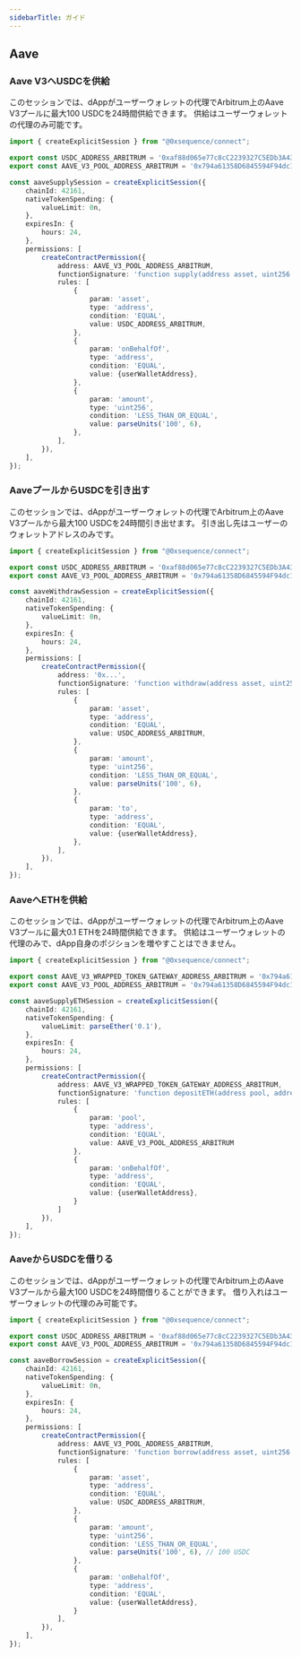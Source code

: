 ```yaml
---
sidebarTitle: ガイド
---
```


## Aave

### Aave V3へUSDCを供給
このセッションでは、dAppがユーザーウォレットの代理でArbitrum上のAave V3プールに最大100 USDCを24時間供給できます。
供給はユーザーウォレットの代理のみ可能です。

```typescript
import { createExplicitSession } from "@0xsequence/connect";

export const USDC_ADDRESS_ARBITRUM = '0xaf88d065e77c8cC2239327C5EDb3A432268e5831'
export const AAVE_V3_POOL_ADDRESS_ARBITRUM = '0x794a61358D6845594F94dc1DB02A252b5b4814aD'

const aaveSupplySession = createExplicitSession({
    chainId: 42161,
    nativeTokenSpending: {
        valueLimit: 0n,
    },
    expiresIn: {
        hours: 24,
    },
    permissions: [
        createContractPermission({
            address: AAVE_V3_POOL_ADDRESS_ARBITRUM,
            functionSignature: 'function supply(address asset, uint256 amount, address onBehalfOf, uint16 referralCode)',
            rules: [
                {
                    param: 'asset',
                    type: 'address',
                    condition: 'EQUAL',
                    value: USDC_ADDRESS_ARBITRUM,
                },
                {
                    param: 'onBehalfOf',
                    type: 'address',
                    condition: 'EQUAL',
                    value: {userWalletAddress},
                },
                {
                    param: 'amount',
                    type: 'uint256',
                    condition: 'LESS_THAN_OR_EQUAL',
                    value: parseUnits('100', 6),
                },
            ],
        }),
    ],
});
```

### AaveプールからUSDCを引き出す
このセッションでは、dAppがユーザーウォレットの代理でArbitrum上のAave V3プールから最大100 USDCを24時間引き出せます。
引き出し先はユーザーのウォレットアドレスのみです。

```typescript
import { createExplicitSession } from "@0xsequence/connect";

export const USDC_ADDRESS_ARBITRUM = '0xaf88d065e77c8cC2239327C5EDb3A432268e5831'
export const AAVE_V3_POOL_ADDRESS_ARBITRUM = '0x794a61358D6845594F94dc1DB02A252b5b4814aD'

const aaveWithdrawSession = createExplicitSession({
    chainId: 42161,
    nativeTokenSpending: {
        valueLimit: 0n,
    },
    expiresIn: {
        hours: 24,
    },
    permissions: [
        createContractPermission({
            address: '0x...',
            functionSignature: 'function withdraw(address asset, uint256 amount, address to)',
            rules: [
                {
                    param: 'asset',
                    type: 'address',
                    condition: 'EQUAL',
                    value: USDC_ADDRESS_ARBITRUM,
                },
                {
                    param: 'amount',
                    type: 'uint256',
                    condition: 'LESS_THAN_OR_EQUAL',
                    value: parseUnits('100', 6),
                },
                {
                    param: 'to',
                    type: 'address',
                    condition: 'EQUAL',
                    value: {userWalletAddress},
                },
            ],
        }),
    ],
});
```

### AaveへETHを供給
このセッションでは、dAppがユーザーウォレットの代理でArbitrum上のAave V3プールに最大0.1 ETHを24時間供給できます。
供給はユーザーウォレットの代理のみで、dApp自身のポジションを増やすことはできません。

```typescript
import { createExplicitSession } from "@0xsequence/connect";

export const AAVE_V3_WRAPPED_TOKEN_GATEWAY_ADDRESS_ARBITRUM = '0x794a61358D6845594F94dc1DB02A252b5b4814aD'
export const AAVE_V3_POOL_ADDRESS_ARBITRUM = '0x794a61358D6845594F94dc1DB02A252b5b4814aD'

const aaveSupplyETHSession = createExplicitSession({
    chainId: 42161,
    nativeTokenSpending: {
        valueLimit: parseEther('0.1'),
    },
    expiresIn: {
        hours: 24,
    },
    permissions: [
        createContractPermission({
            address: AAVE_V3_WRAPPED_TOKEN_GATEWAY_ADDRESS_ARBITRUM,
            functionSignature: 'function depositETH(address pool, address onBehalfOf, uint16 referralCode)',
            rules: [
                {
                    param: 'pool',
                    type: 'address',
                    condition: 'EQUAL',
                    value: AAVE_V3_POOL_ADDRESS_ARBITRUM
                },
                {
                    param: 'onBehalfOf',
                    type: 'address',
                    condition: 'EQUAL',
                    value: {userWalletAddress},
                }
            ]
        }),
    ],
});
```

### AaveからUSDCを借りる
このセッションでは、dAppがユーザーウォレットの代理でArbitrum上のAave V3プールから最大100 USDCを24時間借りることができます。
借り入れはユーザーウォレットの代理のみ可能です。

```typescript
import { createExplicitSession } from "@0xsequence/connect";

export const USDC_ADDRESS_ARBITRUM = '0xaf88d065e77c8cC2239327C5EDb3A432268e5831'
export const AAVE_V3_POOL_ADDRESS_ARBITRUM = '0x794a61358D6845594F94dc1DB02A252b5b4814aD'

const aaveBorrowSession = createExplicitSession({
    chainId: 42161,
    nativeTokenSpending: {
        valueLimit: 0n,
    },
    expiresIn: {
        hours: 24,
    },
    permissions: [
        createContractPermission({
            address: AAVE_V3_POOL_ADDRESS_ARBITRUM,
            functionSignature: 'function borrow(address asset, uint256 amount, uint256 interestRateMode, uint16 referralCode, address onBehalfOf)',
            rules: [
                {
                    param: 'asset',
                    type: 'address',
                    condition: 'EQUAL',
                    value: USDC_ADDRESS_ARBITRUM,
                },
                {
                    param: 'amount',
                    type: 'uint256',
                    condition: 'LESS_THAN_OR_EQUAL',
                    value: parseUnits('100', 6), // 100 USDC
                },
                {
                    param: 'onBehalfOf',
                    type: 'address',
                    condition: 'EQUAL',
                    value: {userWalletAddress},
                }
            ],
        }),
    ],
});
```